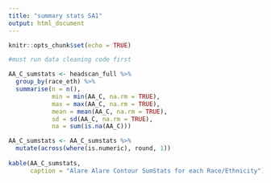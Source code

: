 ```yaml
---
title: "summary stats SA1"
output: html_document
---
```


```r
knitr::opts_chunk$set(echo = TRUE)
```

```r
#must run data cleaning code first
```

```r
AA_C_sumstats <- headscan_full %>% 
  group_by(race_eth) %>%
  summarise(n = n(),
            min = min(AA_C, na.rm = TRUE),
            max = max(AA_C, na.rm = TRUE),
            mean = mean(AA_C, na.rm = TRUE),
            sd = sd(AA_C, na.rm = TRUE),
            na = sum(is.na(AA_C)))

AA_C_sumstats <- AA_C_sumstats %>% 
  mutate(across(where(is.numeric), round, 1))
           
kable(AA_C_sumstats, 
      caption = "Alare Alare Contour SumStats for each Race/Ethnicity")
```


